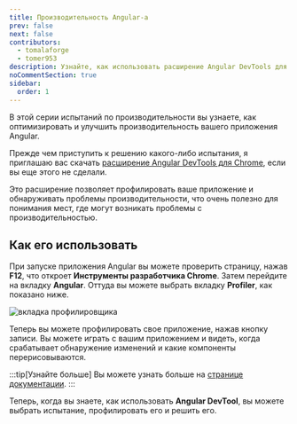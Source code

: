```yaml
---
title: Производительность Angular-а
prev: false
next: false
contributors:
  - tomalaforge
  - tomer953
description: Узнайте, как использовать расширение Angular DevTools для Chrome.
noCommentSection: true
sidebar:
  order: 1
---
```



В этой серии испытаний по производительности вы узнаете, как оптимизировать и улучшить производительность вашего приложения Angular.

Прежде чем приступить к решению какого-либо испытания, я приглашаю вас скачать [расширение Angular DevTools для Chrome](https://chrome.google.com/webstore/detail/angular-devtools/ienfalfjdbdpebioblfackkekamfmbnh), если вы еще этого не сделали.

Это расширение позволяет профилировать ваше приложение и обнаруживать проблемы производительности, что очень полезно для понимания мест, где могут возникать проблемы с производительностью.

## Как его использовать

При запуске приложения Angular вы можете проверить страницу, нажав <b>F12</b>, что откроет <b>Инструменты разработчика Chrome</b>. Затем перейдите на вкладку <b>Angular</b>. Оттуда вы можете выбрать вкладку <b>Profiler</b>, как показано ниже.

![вкладка профилировщика](../../../../assets/performance/profiler-tab.png 'Вкладка профилировщика')

Теперь вы можете профилировать свое приложение, нажав кнопку записи. Вы можете играть с вашим приложением и видеть, когда срабатывает обнаружение изменений и какие компоненты перерисовываются.

:::tip[Узнайте больше]
Вы можете узнать больше на [странице документации](https://angular.io/guide/devtools).
:::

Теперь, когда вы знаете, как использовать <b>Angular DevTool</b>, вы можете выбрать испытание, профилировать его и решить его.

<LinkCard
  title="🟢 Default vs OnPush"
  description="Узнайте разницу между стратегиями обнаружения изменений по умолчанию и OnPush."
  href="/challenges/performance/34-default-onpush/"
/>

<LinkCard
  title="🟢 Мемоизация"
  description="Узнайте силу чистых каналов."
  href="/challenges/performance/35-memoize/"
/>

<LinkCard
  title="🟠 Оптимизация обнаружения изменений"
  description="Узнайте, как убрать загрязнение зон."
  href="/challenges/performance/12-scroll-cd/"
/>
